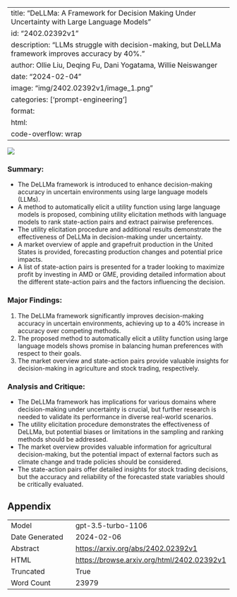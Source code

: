
---
title: "DeLLMa: A Framework for Decision Making Under Uncertainty with Large Language Models"
id: "2402.02392v1"
description: "LLMs struggle with decision-making, but DeLLMa framework improves accuracy by 40%."
author: Ollie Liu, Deqing Fu, Dani Yogatama, Willie Neiswanger
date: "2024-02-04"
image: "img/2402.02392v1/image_1.png"
categories: ['prompt-engineering']
format:
  html:
    code-overflow: wrap
---

![](img/2402.02392v1/image_1.png)

### Summary:
- The DeLLMa framework is introduced to enhance decision-making accuracy in uncertain environments using large language models (LLMs).
- A method to automatically elicit a utility function using large language models is proposed, combining utility elicitation methods with language models to rank state-action pairs and extract pairwise preferences.
- The utility elicitation procedure and additional results demonstrate the effectiveness of DeLLMa in decision-making under uncertainty.
- A market overview of apple and grapefruit production in the United States is provided, forecasting production changes and potential price impacts.
- A list of state-action pairs is presented for a trader looking to maximize profit by investing in AMD or GME, providing detailed information about the different state-action pairs and the factors influencing the decision.

### Major Findings:
1. The DeLLMa framework significantly improves decision-making accuracy in uncertain environments, achieving up to a 40% increase in accuracy over competing methods.
2. The proposed method to automatically elicit a utility function using large language models shows promise in balancing human preferences with respect to their goals.
3. The market overview and state-action pairs provide valuable insights for decision-making in agriculture and stock trading, respectively.

### Analysis and Critique:
- The DeLLMa framework has implications for various domains where decision-making under uncertainty is crucial, but further research is needed to validate its performance in diverse real-world scenarios.
- The utility elicitation procedure demonstrates the effectiveness of DeLLMa, but potential biases or limitations in the sampling and ranking methods should be addressed.
- The market overview provides valuable information for agricultural decision-making, but the potential impact of external factors such as climate change and trade policies should be considered.
- The state-action pairs offer detailed insights for stock trading decisions, but the accuracy and reliability of the forecasted state variables should be critically evaluated.

## Appendix

|          |          |
|----------|----------|
| Model     | gpt-3.5-turbo-1106       |
| Date Generated     | 2024-02-06       |
| Abstract | [https://arxiv.org/abs/2402.02392v1](https://arxiv.org/abs/2402.02392v1)        |
| HTML     | [https://browse.arxiv.org/html/2402.02392v1](https://browse.arxiv.org/html/2402.02392v1)       |
| Truncated       | True       |
| Word Count       | 23979       |